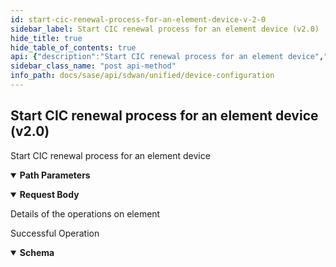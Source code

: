 ```yaml
---
id: start-cic-renewal-process-for-an-element-device-v-2-0
sidebar_label: Start CIC renewal process for an element device (v2.0)
hide_title: true
hide_table_of_contents: true
api: {"description":"Start CIC renewal process for an element device","operationId":"post-sdwan-v2.0-api-elements-element_id-certificate_operations","parameters":[{"description":"Element Id","in":"path","name":"element_id","required":true,"schema":{"description":"Element Id","type":"string"}}],"requestBody":{"content":{"application/json":{"schema":{"properties":{"action":{"description":"Action","type":"string"},"id":{"description":"Id","type":"string"},"parameters":{"description":"Parameters","items":{"description":"Parameters","type":"string"},"type":"array"}}}}},"description":"Details of the operations on element"},"responses":{"200":{"content":{"application/json":{"schema":{"properties":{"action":{"description":"Action","type":"string"},"id":{"description":"Id","type":"string"},"parameters":{"description":"Parameters","items":{"description":"Parameters","type":"string"},"type":"array"}}}}},"description":"Successful Operation"}},"tags":["Device Configuration"],"method":"post","path":"/sdwan/v2.0/api/elements/{element_id}/certificate_operations","servers":[{"url":"/"}],"jsonRequestBodyExample":{"action":"string","id":"string","parameters":["string"]},"info":{"contact":{},"description":"List of APIs used to manage your device software to upgrade, retrieve available software images, and upgrade status information.","title":"Device Configuration","version":"Latest"},"postman":{"name":"Start CIC renewal process for an element device (v2.0)","description":{"content":"Start CIC renewal process for an element device","type":"text/plain"},"url":{"path":["sdwan","v2.0","api","elements",":element_id","certificate_operations"],"host":["{{baseUrl}}"],"query":[],"variable":[{"disabled":false,"description":{"content":"(Required) Element Id","type":"text/plain"},"type":"any","value":"","key":"element_id"}]},"header":[{"key":"Content-Type","value":"application/json"},{"key":"Accept","value":"application/json"}],"method":"POST","body":{"mode":"raw","raw":"\"\"","options":{"raw":{"language":"json"}}}}}
sidebar_class_name: "post api-method"
info_path: docs/sase/api/sdwan/unified/device-configuration
---
```



## Start CIC renewal process for an element device (v2.0)



Start CIC renewal process for an element device

<details style={{"marginBottom":"1rem"}} data-collapsed={false} open={true}><summary style={{}}><strong>Path Parameters</strong></summary><div><ul><ParamsItem className={"paramsItem"} param={{"description":"Element Id","in":"path","name":"element_id","required":true,"schema":{"description":"Element Id","type":"string"}}}></ParamsItem></ul></div></details><details style={{}} data-collapsed={false} open={true}><summary style={{"textAlign":"left"}}><strong>Request Body</strong></summary><div style={{"textAlign":"left","marginLeft":"1rem"}}><div style={{"marginTop":"1rem","marginBottom":"1rem"}}>

Details of the operations on element

</div></div><ul style={{"marginLeft":"1rem"}}><SchemaItem collapsible={false} name={"action"} required={false} schemaDescription={"Action"} schemaName={"string"} qualifierMessage={undefined}></SchemaItem><SchemaItem collapsible={false} name={"id"} required={false} schemaDescription={"Id"} schemaName={"string"} qualifierMessage={undefined}></SchemaItem><SchemaItem collapsible={false} name={"parameters"} required={false} schemaDescription={"Parameters"} schemaName={"string[]"} qualifierMessage={undefined}></SchemaItem></ul></details><div><ApiTabs><TabItem label={"200"} value={"200"}><div>

Successful Operation

</div><div><details style={{}} data-collapsed={false} open={true}><summary style={{"textAlign":"left"}}><strong>Schema</strong></summary><div style={{"textAlign":"left","marginLeft":"1rem"}}></div><ul style={{"marginLeft":"1rem"}}><SchemaItem collapsible={false} name={"action"} required={false} schemaDescription={"Action"} schemaName={"string"} qualifierMessage={undefined}></SchemaItem><SchemaItem collapsible={false} name={"id"} required={false} schemaDescription={"Id"} schemaName={"string"} qualifierMessage={undefined}></SchemaItem><SchemaItem collapsible={false} name={"parameters"} required={false} schemaDescription={"Parameters"} schemaName={"string[]"} qualifierMessage={undefined}></SchemaItem></ul></details></div></TabItem></ApiTabs></div>
      